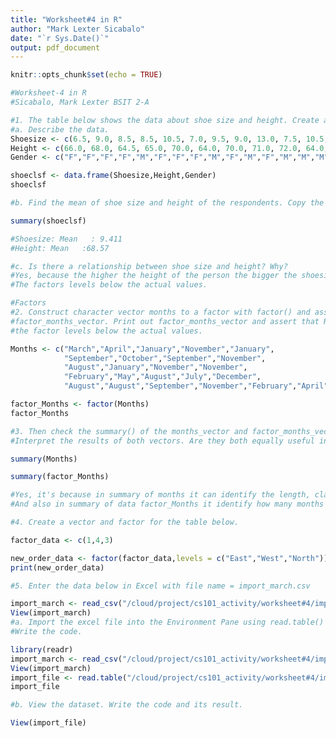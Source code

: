 ```yaml
---
title: "Worksheet#4 in R"
author: "Mark Lexter Sicabalo"
date: "`r Sys.Date()`"
output: pdf_document
---
```


```r
knitr::opts_chunk$set(echo = TRUE)
```

```r
#Worksheet-4 in R
#Sicabalo, Mark Lexter BSIT 2-A

#1. The table below shows the data about shoe size and height. Create a data frame.
#a. Describe the data.
Shoesize <- c(6.5, 9.0, 8.5, 8.5, 10.5, 7.0, 9.5, 9.0, 13.0, 7.5, 10.5, 8.5, 12.0, 10.5, 13.0, 11.5, 8.5, 5.0, 10.0, 6.5, 7.5, 8.5, 10.5, 8.5, 10.5, 11.0, 9.0, 13.0)
Height <- c(66.0, 68.0, 64.5, 65.0, 70.0, 64.0, 70.0, 71.0, 72.0, 64.0, 74.5, 67.0, 71.0, 71.0, 77.0, 72.0, 59.0, 62.0, 72.0, 66.0, 64.0, 67.0, 73.0, 69.0, 72.0, 70.0, 69.0, 70.0)
Gender <- c("F","F","F","F","M","F","F","F","M","F","M","F","M","M","M","M","F","F","M","F","F","M","M","F","M","M","M","M")

shoeclsf <- data.frame(Shoesize,Height,Gender)
shoeclsf
```

```r
#b. Find the mean of shoe size and height of the respondents. Copy the codes and results.

summary(shoeclsf)

#Shoesize: Mean   : 9.411
#Height: Mean   :68.57

#c. Is there a relationship between shoe size and height? Why?
#Yes, because the higher the height of the person the bigger the shoesize is.
#The factors levels below the actual values.
```

```r
#Factors
#2. Construct character vector months to a factor with factor() and assign the result to
#factor_months_vector. Print out factor_months_vector and assert that R prints out
#the factor levels below the actual values.

Months <- c("March","April","January","November","January",
            "September","October","September","November",
            "August","January","November","November",
            "February","May","August","July","December",
            "August","August","September","November","February","April")

factor_Months <- factor(Months)
factor_Months
```

```r
#3. Then check the summary() of the months_vector and factor_months_vector. |
#Interpret the results of both vectors. Are they both equally useful in this case?

summary(Months)

summary(factor_Months)

#Yes, it's because in summary of months it can identify the length, class, and mode of data Months.
#And also in summary of data factor_Months it identify how many months like arpil are in data. 
```

```r
#4. Create a vector and factor for the table below.

factor_data <- c(1,4,3)

new_order_data <- factor(factor_data,levels = c("East","West","North"))
print(new_order_data)
```

```r
#5. Enter the data below in Excel with file name = import_march.csv

import_march <- read_csv("/cloud/project/cs101_activity/worksheet#4/import_march.csv")
View(import_march)
#a. Import the excel file into the Environment Pane using read.table() function.
#Write the code.

library(readr)
import_march <- read_csv("/cloud/project/cs101_activity/worksheet#4/import_march.csv")
View(import_march)
import_file <- read.table("/cloud/project/cs101_activity/worksheet#4/import_march.csv", header = TRUE, sep = ',')
import_file

#b. View the dataset. Write the code and its result.

View(import_file)
```
